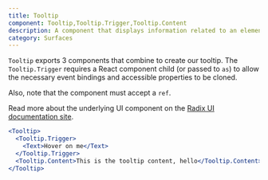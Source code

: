 ```yaml
---
title: Tooltip
component: Tooltip,Tooltip.Trigger,Tooltip.Content
description: A component that displays information related to an element when the element receives keyboard focus or the mouse hovers over it.
category: Surfaces
---
```


`Tooltip` exports 3 components that combine to create our tooltip. The `Tooltip.Trigger` requires a React component child (or passed to `as`) to allow the necessary event bindings and accessible properties to be cloned.

Also, note that the component must accept a `ref`.

Read more about the underlying UI component on the [Radix UI documentation site](https://radix-ui.com/primitives/docs/components/tooltip).

```jsx preview
<Tooltip>
  <Tooltip.Trigger>
    <Text>Hover on me</Text>
  </Tooltip.Trigger>
  <Tooltip.Content>This is the tooltip content, hello</Tooltip.Content>
</Tooltip>
```
